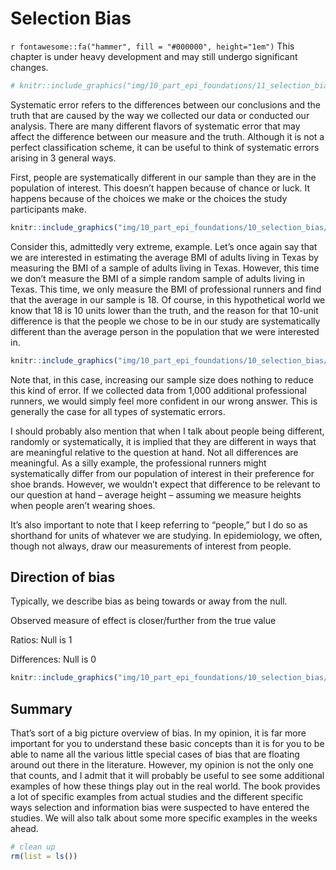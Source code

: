 # Selection Bias

```{=html}
<!-- 
Hidden comments placeholder
---------------------------

To preview:
bookdown::preview_chapter("chapters/10_part_epi_foundations/10_selection_bias.Rmd")

Copy and paste:
👆**Here's what we did above:**
-->
```

::: under-construction
`r fontawesome::fa("hammer", fill = "#000000", height="1em")` This chapter is under heavy development and may still undergo significant changes.
:::

```r
# knitr::include_graphics("img/10_part_epi_foundations/11_selection_bias/figure.png")
```

Systematic error refers to the differences between our conclusions and the truth that are caused by the way we collected our data or conducted our analysis. There are many different flavors of systematic error that may affect the difference between our measure and the truth. Although it is not a perfect classification scheme, it can be useful to think of systematic errors arising in 3 general ways. 

First, people are systematically different in our sample than they are in the population of interest. This doesn’t happen because of chance or luck. It happens because of the choices we make or the choices the study participants make.

```r
knitr::include_graphics("img/10_part_epi_foundations/10_selection_bias/error_diagram.png")
```

Consider this, admittedly very extreme, example. Let’s once again say that we are interested in estimating the average BMI of adults living in Texas by measuring the BMI of a sample of adults living in Texas. However, this time we don’t measure the BMI of a simple random sample of adults living in Texas. This time, we only measure the BMI of professional runners and find that the average in our sample is 18. Of course, in this hypothetical world we know that 18 is 10 units lower than the truth, and the reason for that 10-unit difference is that the people we chose to be in our study are systematically different than the average person in the population that we were interested in. 

```r
knitr::include_graphics("img/10_part_epi_foundations/10_selection_bias/selection_bias_example_01.png")
```

Note that, in this case, increasing our sample size does nothing to reduce this kind of error. If we collected data from 1,000 additional professional runners, we would simply feel more confident in our wrong answer. This is generally the case for all types of systematic errors.

I should probably also mention that when I talk about people being different, randomly or systematically, it is implied that they are different in ways that are meaningful relative to the question at hand. Not all differences are meaningful. As a silly example, the professional runners might systematically differ from our population of interest in their preference for shoe brands. However, we wouldn’t expect that difference to be relevant to our question at hand – average height – assuming we measure heights when people aren’t wearing shoes. 

It’s also important to note that I keep referring to “people,” but I do so as shorthand for units of whatever we are studying. In epidemiology, we often, though not always, draw our measurements of interest from people.

## Direction of bias

<!-- Taken directly from slide. Clean up -->

Typically, we describe bias as being towards or away from the null.

Observed measure of effect is closer/further from the true value

Ratios: Null is 1

Differences: Null is 0

```r
knitr::include_graphics("img/10_part_epi_foundations/10_selection_bias/direction_of_bias.png")
```

## Summary

<!-- Needs a lot of work -->

That’s sort of a big picture overview of bias. In my opinion, it is far more important for you to understand these basic concepts than it is for you to be able to name all the various little special cases of bias that are floating around out there in the literature. However, my opinion is not the only one that counts, and I admit that it will probably be useful to see some additional examples of how these things play out in the real world. The book provides a lot of specific examples from actual studies and the different specific ways selection and information bias were suspected to have entered the studies. We will also talk about some more specific examples in the weeks ahead.

```r
# clean up
rm(list = ls())
```
